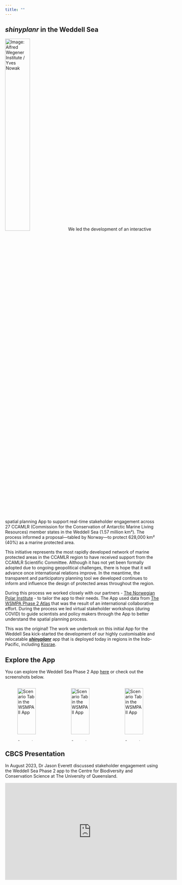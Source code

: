 ```yaml
---
title: ""
---
```


## _shinyplanr_ in the Weddell Sea

![Image: Alfred Wegener Institute / Yves Nowak](images/Alfred-Wegener-Institute-Yves-Nowak-741x650.jpg){.float-right .lightbox width=40% group="WSMPAII"}
We led the development of an interactive spatial planning App to support real-time stakeholder engagement across 27 CCAMLR (Commission for the Conservation of Antarctic Marine Living Resources) member states in the Weddell Sea (1.57 million km²). The process informed a proposal—tabled by Norway—to protect 628,000 km² (40%) as a marine protected area. 

This initiative represents the most rapidly developed network of marine protected areas in the CCAMLR region to have received support from the CCAMLR Scientific Committee. Although it has not yet been formally adopted due to ongoing geopolitical challenges, there is hope that it will advance once international relations improve. In the meantime, the transparent and participatory planning tool we developed continues to inform and influence the design of protected areas throughout the region.

During this process we worked closely with our partners - [The Norwegian Polar Institute](https://npolar.no/en/) - to tailor the app to their needs. The App used data from [The WSMPA Phase 2 Atlas](https://tryggve.npolar.no/web/maudatlas/Atlas.html) that was the result of an international collaborative effort. During the process we led virtual stakeholder workshops (during COVID) to guide scientists and policy makers through the App to better understand the spatial planning process. 

:::{.callout-note title="Where it all began"}
This was the original! The work we undertook on this initial App for the Weddell Sea kick-started the development of our highly customisable and relocatable [**_shinyplanr_**](shinyplanr.html) app that is deployed today in regions in the Indo-Pacific, including [Kosrae](whereWeWork/Kosrae.html).
:::

## Explore the App

You can explore the Weddell Sea Phase 2 App [here](https://mathmarecol.shinyapps.io/WSMPA2/) or check out the screenshots below.

::: columns

::: {.column width="33%"}
![Scenario Tab in the WSMPAII App](images/WSMPAII_Scenario.png){.lightbox group="WSMPAII" width=90%}
:::

::: {.column width="33%"}
![Scenario Tab in the WSMPAII App](images/WSMPAII_Targets.png){.lightbox group="WSMPAII" width=90%}
:::

::: {.column width="33%"}
![Scenario Tab in the WSMPAII App](images/WSMPAII_Costs.png){.lightbox group="WSMPAII" width=90%}
:::

:::

## CBCS Presentation 

In August 2023, Dr Jason Everett discussed stakeholder engagement using the Weddell Sea Phase 2 app to the Centre for Biodiversity and Conservation Science at The University of Queensland.

<div class="video-container">

<iframe width="560" height="315" src="https://www.youtube.com/embed/lLcvqdGyEFE?si=HlLpXp1njqGh2FO3" title="YouTube video player" frameborder="0" allow="accelerometer; autoplay; clipboard-write; encrypted-media; gyroscope; picture-in-picture; web-share" referrerpolicy="strict-origin-when-cross-origin" allowfullscreen></iframe>

</div>
